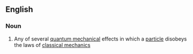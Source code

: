 ==English==

===Noun===
{{wikipedia}}
{{en-noun|-}}

# {{lb|en|physics}} Any of several [[quantum mechanical]] effects in which a [[particle]] disobeys the laws of [[classical mechanics]]